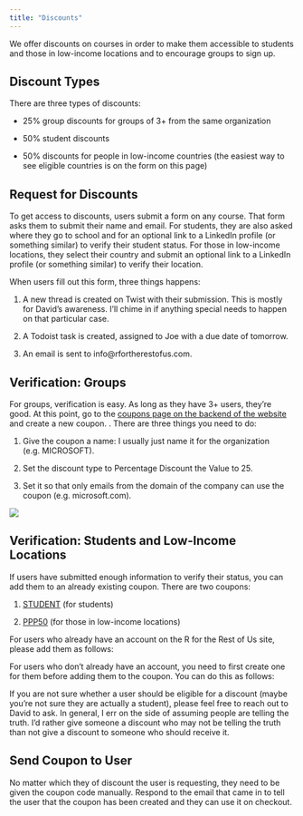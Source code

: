 ```yaml
---
title: "Discounts"
---
```


We offer discounts on courses in order to make them accessible to students and those in low-income locations and to encourage groups to sign up.

## Discount Types

There are three types of discounts:

- 25% group discounts for groups of 3+ from the same organization

- 50% student discounts

- 50% discounts for people in low-income countries (the easiest way to see eligible countries is on the form on this page)

## Request for Discounts

To get access to discounts, users submit a form on any course. That form asks them to submit their name and email. For students, they are also asked where they go to school and for an optional link to a LinkedIn profile (or something similar) to verify their student status. For those in low-income locations, they select their country and submit an optional link to a LinkedIn profile (or something similar) to verify their location. 

When users fill out this form, three things happens:

1. A new thread is created on Twist with their submission. This is mostly for David's awareness. I'll chime in if anything special needs to happen on that particular case. 

1. A Todoist task is created, assigned to Joe with a due date of tomorrow.

1. An email is sent to info@rfortherestofus.com. 

## Verification: Groups

For groups, verification is easy. As long as they have 3+ users, they're good. At this point, go to the [coupons page on the backend of the website](https://rfortherestofus.com/cp/simple-commerce/coupons) and create a new coupon. . There are three things you need to do:

1. Give the coupon a name: I usually just name it for the organization (e.g. MICROSOFT).

1. Set the discount type to Percentage Discount the Value to 25.

1. Set it so that only emails from the domain of the company can use the coupon (e.g. microsoft.com).

![](assets/group-discount-coupon.png)

## Verification: Students and Low-Income Locations

If users have submitted enough information to verify their status, you can add them to an already existing coupon. There are two coupons:

1. [STUDENT](https://rfortherestofus.com/cp/simple-commerce/coupons/9152e6de-1152-445f-89a6-c304a5c11a63/edit) (for students)

1. [PPP50](https://rfortherestofus.com/cp/simple-commerce/coupons/0a8c4cc0-7055-4b44-a6a8-f791c680f08e/edit) (for those in low-income locations)

For users who already have an account on the R for the Rest of Us site, please add them as follows:

<div class="muse-video-player" data-video="4x3YxGp" data-links="0" data-logo="0" data-title="0" data-width="100%"></div><script src="https://muse.ai/static/js/embed-player.min.js"></script>

For users who don't already have an account, you need to first create one for them before adding them to the coupon. You can do this as follows:

<div class="muse-video-player" data-video="qsD33XD" data-links="0" data-logo="0" data-title="0" data-width="100%"></div><script src="https://muse.ai/static/js/embed-player.min.js"></script>

If you are not sure whether a user should be eligible for a discount (maybe you're not sure they are actually a student), please feel free to reach out to David to ask. In general, I err on the side of assuming people are telling the truth. I'd rather give someone a discount who may not be telling the truth than not give a discount to someone who should receive it.

## Send Coupon to User

No matter which they of discount the user is requesting, they need to be given the coupon code manually. Respond to the email that came in to tell the user that the coupon has been created and they can use it on checkout. 